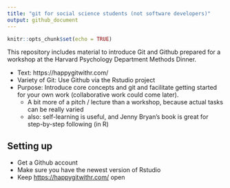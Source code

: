 ```yaml
---
title: "git for social science students (not software developers)"
output: github_document
---
```


```r
knitr::opts_chunk$set(echo = TRUE)
```

This repository includes material to introduce Git and Github prepared for a workshop at the Harvard Psychology Department Methods Dinner. 




- Text: https://happygitwithr.com/
- Variety of Git: Use Github via the Rstudio project
- Purpose: Introduce core concepts and git and facilitate getting started for your own work (collaborative work could come later).
     - A bit more of a pitch / lecture than a workshop, because actual tasks can be really varied
     - also: self-learning is useful, and Jenny Bryan's book is great for step-by-step following (in R)


## Setting up

- Get a Github account
- Make sure you have the newest version of Rstudio
- Keep <https://happygitwithr.com/> open


